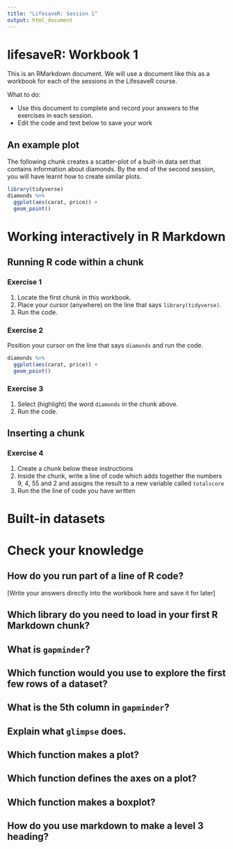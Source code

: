 ```yaml
---
title: "LifesaveR: Session 1"
output: html_document
---
```


# lifesaveR: Workbook 1

This is an RMarkdown document. We will use a document like this as a workbook for 
each of the sessions in the LifesaveR course.

What to do: 

- Use this document to complete and record your answers to the exercises in each session.
- Edit the code and text below to save your work



## An example plot

The following chunk creates a scatter-plot of a built-in data set that contains information about diamonds. By the end of
the second session, you will have learnt how to create similar plots.

```r
library(tidyverse)
diamonds %>%
  ggplot(aes(carat, price)) +
  geom_point()
```

# Working interactively in R Markdown {#interactive}

## Running R code within a chunk

### Exercise 1

1. Locate the first chunk in this workbook.
1. Place your cursor (anywhere) on the line that says `library(tidyverse)`.
1. Run the code.

### Exercise 2

Position your cursor on the line that says `diamonds` and run the code.

```r
diamonds %>%
  ggplot(aes(carat, price)) +
  geom_point()
```

### Exercise 3

1. Select (highlight) the word `diamonds` in the chunk above.
1. Run the code.

## Inserting a chunk

### Exercise 4

1. Create a chunk below these instructions
1. Inside the chunk, write a line of code which adds together the numbers 9, 4, 55 and 2 and assigns the result to a new variable called `totalscore`
1. Run the the line of code you have written

# Built-in datasets

# Check your knowledge

## How do you run part of a line of R code?

[Write your answers directly into the workbook here and save it for later]

## Which library do you need to load in your first R Markdown chunk?

## What is `gapminder`?

## Which function would you use to explore the first few rows of a dataset?

## What is the 5th column in `gapminder`?

## Explain what `glimpse` does.

## Which function makes a plot?

## Which function defines the axes on a plot?

## Which function makes a boxplot?

## How do you use markdown to make a level 3 heading?